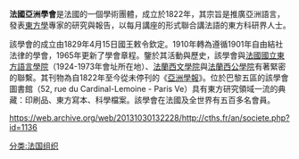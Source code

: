 {{unreferenced|time=2013-10-05T00:21:46+00:00}}
'''法國亞洲學會'''是法國的一個學術團體，成立於1822年，其宗旨是推廣亞洲語言，發表[[東方學|東方學]]專家的研究與報告，以每月講座的形式聯合講法語的東方科研界人士。

該學會的成立由1829年4月15日國王敕令欽定。1910年轉為遵循1901年自由結社法律的學會，1965年更新了學會章程。鑒於其活動與歷史，該學會與[[法國國立東方語言學院|法國國立東方語言學院]]（1924-1973年會址所在地）、[[法蘭西文學院|法蘭西文學院]]與[[法蘭西公學院|法蘭西公學院]]有著緊密的聯繫。其刊物為自1822年至今從未停刊的《[[亞洲學報|亞洲學報]]》。位於巴黎五區的該學會圖書館（52, rue du Cardinal-Lemoine - Paris Ve）具有東方研究領域一流的典藏：印刷品、東方寫本、科學檔案。該學會在法國及全世界有五百多名會員。

https://web.archive.org/web/20131030132228/http://cths.fr/an/societe.php?id=1136

[[分类:法国组织|分类:法国组织]]{{Authority control}}